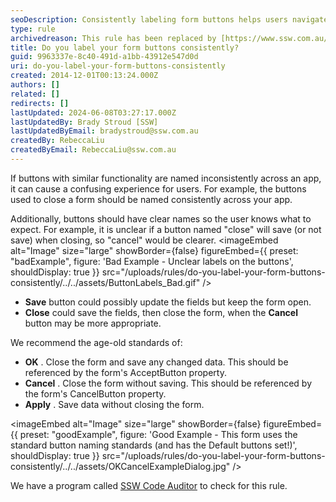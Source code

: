 ```yaml
---
seoDescription: Consistently labeling form buttons helps users navigate applications smoothly and reduces confusion.
type: rule
archivedreason: This rule has been replaced by [https://www.ssw.com.au/rules/label-buttons-consistently/](/rules/label-buttons-consistently/)
title: Do you label your form buttons consistently?
guid: 9963337e-8c40-491d-a1bb-43912e547d0d
uri: do-you-label-your-form-buttons-consistently
created: 2014-12-01T00:13:24.000Z
authors: []
related: []
redirects: []
lastUpdated: 2024-06-08T03:27:17.000Z
lastUpdatedBy: Brady Stroud [SSW]
lastUpdatedByEmail: bradystroud@ssw.com.au
createdBy: RebeccaLiu
createdByEmail: RebeccaLiu@ssw.com.au
---
```


If buttons with similar functionality are named inconsistently across an app, it can cause a confusing experience for users. For example, the buttons used to close a form should be named consistently across your app.

Additionally, buttons should have clear names so the user knows what to expect. For example, it is unclear if a button named "close" will save (or not save) when closing, so "cancel" would be clearer.
<imageEmbed
  alt="Image"
  size="large"
  showBorder={false}
  figureEmbed={{
    preset: "badExample",
    figure: 'Bad Example - Unclear labels on the buttons',
    shouldDisplay: true
  }}
  src="/uploads/rules/do-you-label-your-form-buttons-consistently/../../assets/ButtonLabels_Bad.gif"
/>

- **Save** button could possibly update the fields but keep the form open.
- **Close** could save the fields, then close the form, when the
  **Cancel** button may be more appropriate.

We recommend the age-old standards of:

- **OK** . Close the form and save any changed data. This should be referenced by the form's AcceptButton property.
- **Cancel** . Close the form without saving. This should be referenced by the form's CancelButton property.
- **Apply** . Save data without closing the form.

<imageEmbed
  alt="Image"
  size="large"
  showBorder={false}
  figureEmbed={{
    preset: "goodExample",
    figure: 'Good Example - This form uses the standard button naming standards (and has the Default buttons set!)',
    shouldDisplay: true
  }}
  src="/uploads/rules/do-you-label-your-form-buttons-consistently/../../assets/OKCancelExampleDialog.jpg"
/>

We have a program called [SSW Code Auditor](http://www.ssw.com.au/ssw/CodeAuditor/) to check for this rule.
